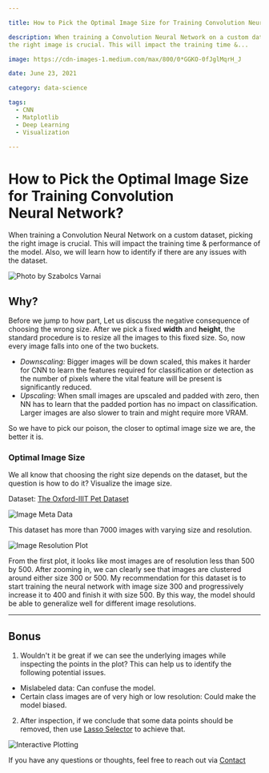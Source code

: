```yaml
---

title: How to Pick the Optimal Image Size for Training Convolution Neural Network? 

description: When training a Convolution Neural Network on a custom dataset, picking
the right image is crucial. This will impact the training time &...

image: https://cdn-images-1.medium.com/max/800/0*GGKO-0fJglMqrH_J

date: June 23, 2021

category: data-science

tags:
  - CNN
  - Matplotlib
  - Deep Learning
  - Visualization

---
```

 
# How to Pick the Optimal Image Size for Training Convolution Neural Network? 

When training a Convolution Neural Network on a custom dataset, picking the right image is crucial. This will impact the training time & performance of the model. Also, we will learn how to identify if there are any issues with the dataset. 

![Photo by Szabolcs
Varnai](https://cdn-images-1.medium.com/max/800/0*GGKO-0fJglMqrH_J)


## Why? 

Before we jump to how part, Let us discuss the negative consequence of
choosing the wrong size. After we pick a fixed **width** and **height**,
the standard procedure is to resize all the images to this fixed size.
So, now every image falls into one of the two buckets.

-   *Downscaling:* Bigger images will be down scaled, this makes it
    harder for CNN to learn the features required for classification or
    detection as the number of pixels where the vital feature will be
    present is significantly reduced.
-   *Upscaling:* When small images are upscaled and padded with zero,
    then NN has to learn that the padded portion has no impact on
    classification. Larger images are also slower to train and might
    require more VRAM.

So we have to pick our poison, the closer to optimal image size we are,
the better it is.

### Optimal Image Size 

We all know that choosing the right size depends on the dataset, but the
question is how to do it? Visualize the image size.

Dataset: [The Oxford-IIIT Pet
Dataset](https://www.robots.ox.ac.uk/%7Evgg/data/pets/)

<script src="https://gist.github.com/6aravind/14c37b524748969fc92c6c9ba39e7159.js?file=identify_image_resolutions.py"> </script>


![Image
Meta Data](https://cdn-images-1.medium.com/max/800/1*dVO2WqrsbHcdbhGsuQISgQ.png)

This dataset has more than 7000 images with varying size and resolution.

<script src="https://gist.github.com/6aravind/14c37b524748969fc92c6c9ba39e7159.js?file=visualize_image_resolutions.py"></script>

 
![Image Resolution
Plot](https://cdn-images-1.medium.com/max/1200/1*qQe56sdFNK3eyZD618aneg.png)


 
From the first plot, it looks like most images are of resolution less
than 500 by 500. After zooming in, we can clearly see that images are
clustered around either size 300 or 500. My recommendation for this
dataset is to start training the neural network with image size 300 and
progressively increase it to 400 and finish it with size 500. By this
way, the model should be able to generalize well for different image
resolutions.

---

 
## Bonus 

1.  Wouldn't it be great if we can see the underlying images while
    inspecting the points in the plot? This can help us to identify the
    following potential issues.

-   Mislabeled data: Can confuse the model.
-   Certain class images are of very high or low resolution: Could make
    the model biased.

2. After inspection, if we conclude that some data points should be
removed, then use [Lasso
Selector](https://matplotlib.org/stable/gallery/widgets/lasso_selector_demo_sgskip.html) to achieve that.



![Interactive
Plotting](https://cdn-images-1.medium.com/max/1200/1*-zwCsHGbvFb-MVAAMtWO9w.gif)

If you have any questions or thoughts, feel free to reach out via
[Contact](https://raravind.com/#contact)
